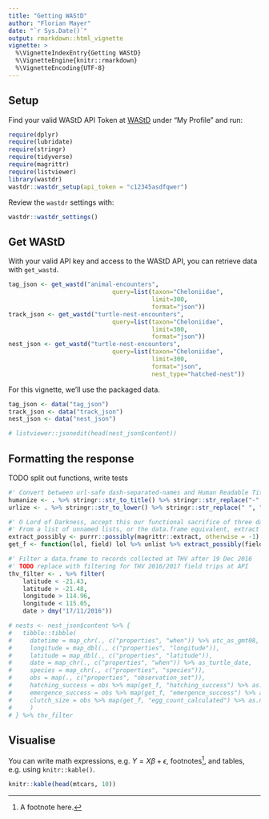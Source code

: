 ```yaml
---
title: "Getting WAStD"
author: "Florian Mayer"
date: "`r Sys.Date()`"
output: rmarkdown::html_vignette
vignette: >
  %\VignetteIndexEntry{Getting WAStD}
  %\VignetteEngine{knitr::rmarkdown}
  %\VignetteEncoding{UTF-8}
---
```


## Setup

Find your valid WAStD API Token at [WAStD](https://strandings.dpaw.wa.gov.au/) 
under "My Profile" and run:

```r
require(dplyr)
require(lubridate)
require(stringr)
require(tidyverse)
require(magrittr)
require(listviewer)
library(wastdr)
wastdr::wastdr_setup(api_token = "c12345asdfqwer")
```

Review the `wastdr` settings with:

```r
wastdr::wastdr_settings()
```

## Get WAStD

With your valid API key and access to the WAStD API, you can retrieve data with
`get_wastd`.

```r
tag_json <- get_wastd("animal-encounters", 
                             query=list(taxon="Cheloniidae", 
                                        limit=300, 
                                        format="json"))
track_json <- get_wastd("turtle-nest-encounters", 
                             query=list(taxon="Cheloniidae", 
                                        limit=300, 
                                        format="json"))
nest_json <- get_wastd("turtle-nest-encounters", 
                             query=list(taxon="Cheloniidae", 
                                        limit=300, 
                                        format="json", 
                                        nest_type="hatched-nest"))
```

For this vignette, we'll use the packaged data.

```r
tag_json <- data("tag_json")
track_json <- data("track_json")
nest_json <- data("nest_json")
```

```r
# listviewer::jsonedit(head(nest_json$content))
```

## Formatting the response

TODO split out functions, write tests

```r
#' Convert between url-safe dash-separated-names and Human Readable Title Case
humanize <- . %>% stringr::str_to_title() %>% stringr::str_replace("-", " ")
urlize <- . %>% stringr::str_to_lower() %>% stringr::str_replace(" ", "-")

#' O Lord of Darkness, accept this our functional sacrifice of three days and three nights
#' From a list of unnamed lists, or the data.frame equivalent, extract a field or -1
extract_possibly <- purrr::possibly(magrittr::extract, otherwise = -1)
get_f <- function(lol, field) lol %>% unlist %>% extract_possibly(field) %>% unlist %>% as.numeric

#' Filter a data.frame to records collected at THV after 19 Dec 2016
#' TODO replace with filtering for THV 2016/2017 field trips at API
thv_filter <- . %>% filter(
    latitude < -21.43,
    latitude > -21.48,
    longitude > 114.96,
    longitude < 115.05,
    date > dmy("17/11/2016"))

# nests <- nest_json$content %>% {
#   tibble::tibble(
#     datetime = map_chr(., c("properties", "when")) %>% utc_as_gmt08,
#     longitude = map_dbl(., c("properties", "longitude")),
#     latitude = map_dbl(., c("properties", "latitude")),
#     date = map_chr(., c("properties", "when")) %>% as_turtle_date,
#     species = map_chr(., c("properties", "species")),
#     obs = map(., c("properties", "observation_set")),
#     hatching_success = obs %>% map(get_f, "hatching_success") %>% as.numeric,
#     emergence_success = obs %>% map(get_f, "emergence_success") %>% as.numeric,
#     clutch_size = obs %>% map(get_f, "egg_count_calculated") %>% as.numeric
#     )
# } %>% thv_filter
```


## Visualise

You can write math expressions, e.g. $Y = X\beta + \epsilon$, footnotes^[A footnote here.], and tables, e.g. using `knitr::kable()`.

```r
knitr::kable(head(mtcars, 10))
```

